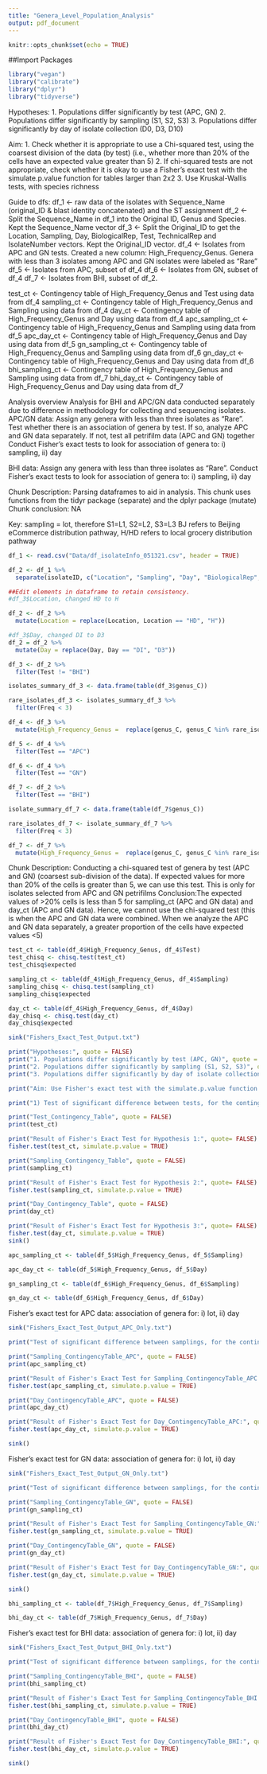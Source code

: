 ```yaml
---
title: "Genera_Level_Population_Analysis"
output: pdf_document
---
```


```r
knitr::opts_chunk$set(echo = TRUE)
```

##Import Packages
```r
library("vegan")
library("calibrate")
library("dplyr")
library("tidyverse")
```
Hypotheses: 
1. Populations differ significantly by test (APC, GN)
2. Populations differ significantly by sampling (S1, S2, S3) 
3. Populations differ significantly by day of isolate collection (D0, D3, D10)

Aim: 
1. Check whether it is appropriate to use a Chi-squared test, using the coarsest division of the data (by test) (i.e., whether more than 20% of the cells have an expected value greater than 5)
2. If chi-squared tests are not appropriate, check whether it is okay to use a Fisher's exact test with the simulate.p.value function for tables larger than 2x2
3. Use Kruskal-Wallis tests, with species richness 

Guide to dfs:
df_1 <- raw data of the isolates with Sequence_Name (original_ID & blast identity concatenated) and the ST assignment
df_2 <- Split the Sequence_Name in df_1 into the Original ID, Genus and Species. Kept the Sequence_Name vector
df_3 <- Split the Original_ID to get the Location, Sampling, Day, BiologicalRep, Test, TechnicalRep and IsolateNumber vectors. Kept the Original_ID vector. 
df_4 <- Isolates from APC and GN tests. Created a new column: High_Frequency_Genus. Genera with less than 3 isolates among APC and GN isolates were labeled as "Rare"
df_5 <- Isolates from APC, subset of df_4
df_6 <- Isolates from GN,  subset of df_4
df_7 <- Isolates from BHI, subset of df_2. 

test_ct <- Contingency table of High_Frequency_Genus and Test using data from df_4 
sampling_ct <- Contingency table of High_Frequency_Genus and Sampling using data from df_4 
day_ct <- Contingency table of High_Frequency_Genus and Day using data from df_4 
apc_sampling_ct <- Contingency table of High_Frequency_Genus and Sampling using data from df_5
apc_day_ct <- Contingency table of High_Frequency_Genus and Day using data from df_5
gn_sampling_ct <- Contingency table of High_Frequency_Genus and Sampling using data from df_6 
gn_day_ct <- Contingency table of High_Frequency_Genus and Day using data from df_6 
bhi_sampling_ct <- Contingency table of High_Frequency_Genus and Sampling using data from df_7
bhi_day_ct <- Contingency table of High_Frequency_Genus and Day using data from df_7

Analysis overview 
Analysis for BHI and APC/GN data conducted separately due to difference in methodology for collecting and sequencing isolates. 
APC/GN data:
Assign any genera with less than three isolates as "Rare". 
Test whether there is an association of genera by test. If so, analyze APC and GN data separately. If not, test all petrifilm data (APC and GN) together
Conduct Fisher's exact tests to look for association of genera to: i) sampling, ii) day 

BHI data:
Assign any genera with less than three isolates as "Rare". 
Conduct Fisher's exact tests to look for association of genera to: i) sampling, ii) day 

Chunk Description: Parsing dataframes to aid in analysis. This chunk uses functions from the tidyr package (separate) and the dplyr package (mutate)
Chunk conclusion: NA

Key:
sampling = lot, therefore S1=L1, S2=L2, S3=L3
BJ refers to Beijing eCommerce distribution pathway, H/HD refers to local grocery distribution pathway
```r
df_1 <- read.csv("Data/df_isolateInfo_051321.csv", header = TRUE)

df_2 <- df_1 %>%
  separate(isolateID, c("Location", "Sampling", "Day", "BiologicalRep", "Test", "TechnicalRep", "IsolateNumber"), sep = "-", extra = "merge", remove = FALSE)

##Edit elements in dataframe to retain consistency.
#df_3$Location, changed HD to H 

df_2 <- df_2 %>%
  mutate(Location = replace(Location, Location == "HD", "H"))

#df_3$Day, changed DI to D3
df_2 = df_2 %>%
  mutate(Day = replace(Day, Day == "DI", "D3"))

df_3 <- df_2 %>%
  filter(Test != "BHI")

isolates_summary_df_3 <- data.frame(table(df_3$genus_C))

rare_isolates_df_3 <- isolates_summary_df_3 %>%
  filter(Freq < 3) 

df_4 <- df_3 %>%
  mutate(High_Frequency_Genus =  replace(genus_C, genus_C %in% rare_isolates_df_3$Var1, "Rare"))

df_5 <- df_4 %>%
  filter(Test == "APC")

df_6 <- df_4 %>%
  filter(Test == "GN")

df_7 <- df_2 %>%
  filter(Test == "BHI")

isolate_summary_df_7 <- data.frame(table(df_7$genus_C))

rare_isolates_df_7 <- isolate_summary_df_7 %>%
  filter(Freq < 3) 

df_7 <- df_7 %>%
  mutate(High_Frequency_Genus =  replace(genus_C, genus_C %in% rare_isolates_df_7$Var1, "Rare"))
```

Chunk Description: Conducting a chi-squared test of genera by test (APC and GN) (coarsest sub-division of the data). If expected values for more than 20% of the cells is greater than 5, we can use this test. This is only for isolates selected from APC and GN petrifilms 
Conclusion:The expected values of >20% cells is less than 5 for sampling_ct (APC and GN data) and day_ct (APC and GN data). Hence, we cannot use the chi-squared test (this is when the APC and GN data were combined. When we analyze the APC and GN data separately, a greater proportion of the cells have expected values <5)
```r
test_ct <- table(df_4$High_Frequency_Genus, df_4$Test)
test_chisq <- chisq.test(test_ct)
test_chisq$expected

sampling_ct <- table(df_4$High_Frequency_Genus, df_4$Sampling)
sampling_chisq <- chisq.test(sampling_ct)
sampling_chisq$expected

day_ct <- table(df_4$High_Frequency_Genus, df_4$Day)
day_chisq <- chisq.test(day_ct)
day_chisq$expected
```

```r
sink("Fishers_Exact_Test_Output.txt")

print("Hypotheses:", quote = FALSE) 
print("1. Populations differ significantly by test (APC, GN)", quote = FALSE)
print("2. Populations differ significantly by sampling (S1, S2, S3)", quote = FALSE)
print("3. Populations differ significantly by day of isolate collection (D0, D3, D10)", quote = FALSE)

print("Aim: Use Fisher's exact test with the simulate.p.value function for tables larger than 2x2, to test for significant differences in isolate identity between: 1) test, 2) sampling, 3)day of testing/isolate collection", quote = FALSE)

print("1) Test of significant difference between tests, for the contingency table below (Hypothesis 1):", quote = FALSE)

print("Test_Contingency_Table", quote = FALSE)
print(test_ct)

print("Result of Fisher's Exact Test for Hypothesis 1:", quote= FALSE)
fisher.test(test_ct, simulate.p.value = TRUE)

print("Sampling_Contingency_Table", quote = FALSE)
print(sampling_ct)

print("Result of Fisher's Exact Test for Hypothesis 2:", quote= FALSE)
fisher.test(sampling_ct, simulate.p.value = TRUE)

print("Day_Contingency_Table", quote = FALSE)
print(day_ct)

print("Result of Fisher's Exact Test for Hypothesis 3:", quote= FALSE)
fisher.test(day_ct, simulate.p.value = TRUE)
sink()
```

```r
apc_sampling_ct <- table(df_5$High_Frequency_Genus, df_5$Sampling)

apc_day_ct <- table(df_5$High_Frequency_Genus, df_5$Day)

gn_sampling_ct <- table(df_6$High_Frequency_Genus, df_6$Sampling)

gn_day_ct <- table(df_6$High_Frequency_Genus, df_6$Day)

```

Fisher's exact test for APC data: association of genera for: i) lot, ii) day 
```r
sink("Fishers_Exact_Test_Output_APC_Only.txt")

print("Test of significant difference between samplings, for the contingency table below (Hypothesis 1; APC data only):", quote = FALSE)

print("Sampling_ContingencyTable_APC", quote = FALSE)
print(apc_sampling_ct)

print("Result of Fisher's Exact Test for Sampling_ContingencyTable_APC:", quote= FALSE)
fisher.test(apc_sampling_ct, simulate.p.value = TRUE)

print("Day_ContingencyTable_APC", quote = FALSE)
print(apc_day_ct)

print("Result of Fisher's Exact Test for Day_ContingencyTable_APC:", quote= FALSE)
fisher.test(apc_day_ct, simulate.p.value = TRUE)

sink()
```


Fisher's exact test for GN data: association of genera for: i) lot, ii) day 
```r
sink("Fishers_Exact_Test_Output_GN_Only.txt")

print("Test of significant difference between samplings, for the contingency table below (Hypothesis 1; APC data only):", quote = FALSE)

print("Sampling_ContingencyTable_GN", quote = FALSE)
print(gn_sampling_ct)

print("Result of Fisher's Exact Test for Sampling_ContingencyTable_GN:", quote= FALSE)
fisher.test(gn_sampling_ct, simulate.p.value = TRUE)

print("Day_ContingencyTable_GN", quote = FALSE)
print(gn_day_ct)

print("Result of Fisher's Exact Test for Day_ContingencyTable_GN:", quote= FALSE)
fisher.test(gn_day_ct, simulate.p.value = TRUE)

sink()
```

```r
bhi_sampling_ct <- table(df_7$High_Frequency_Genus, df_7$Sampling)

bhi_day_ct <- table(df_7$High_Frequency_Genus, df_7$Day)
```

Fisher's exact test for BHI data: association of genera for: i) lot, ii) day 
```r
sink("Fishers_Exact_Test_Output_BHI_Only.txt")

print("Test of significant difference between samplings, for the contingency table below (Hypothesis 1; BHI data only):", quote = FALSE)

print("Sampling_ContingencyTable_BHI", quote = FALSE)
print(bhi_sampling_ct)

print("Result of Fisher's Exact Test for Sampling_ContingencyTable_BHI:", quote= FALSE)
fisher.test(bhi_sampling_ct, simulate.p.value = TRUE)

print("Day_ContingencyTable_BHI", quote = FALSE)
print(bhi_day_ct)

print("Result of Fisher's Exact Test for Day_ContingencyTable_BHI:", quote= FALSE)
fisher.test(bhi_day_ct, simulate.p.value = TRUE)

sink()
```




